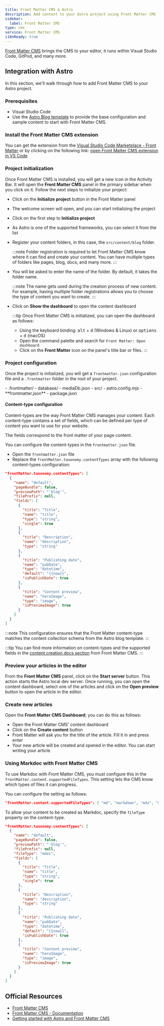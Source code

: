 ```yaml
---
title: Front Matter CMS & Astro
description: Add content to your Astro project using Front Matter CMS
sidebar:
  label: Front Matter CMS
type: cms
service: Front Matter CMS
i18nReady: true
---
```


[Front Matter CMS](https://frontmatter.codes/) brings the CMS to your editor, it runs within Visual Studio Code, GitPod, and many more.

## Integration with Astro

In this section, we'll walk through how to add Front Matter CMS to your Astro project.

### Prerequisites 

- Visual Studio Code
- Use the [Astro Blog template](https://github.com/withastro/astro/tree/main/examples/blog) to provide the base configuration and sample content to start with Front Matter CMS.

### Install the Front Matter CMS extension

You can get the extension from the [Visual Studio Code Marketplace - Front Matter](https://marketplace.visualstudio.com/items?itemName=eliostruyf.vscode-front-matter) or by clicking on the following link: [open Front Matter CMS extension in VS Code](vscode:extension/eliostruyf.vscode-front-matter)

### Project initialization

Once Front Matter CMS is installed, you will get a new icon in the Activity Bar. It will open the **Front Matter CMS** panel in the primary sidebar when you click on it. Follow the next steps to initialize your project:

- Click on the **Initialize project** button in the Front Matter panel
- The welcome screen will open, and you can start initializing the project
- Click on the first step to **Initialize project**
- As Astro is one of the supported frameworks, you can select it from the list
- Register your content folders, in this case, the `src/content/blog` folder.

  :::note
  Folder registration is required to let Front Matter CMS know where it can find and create your content. You can have multiple types of folders like pages, blog, docs, and many more.
  :::

- You will be asked to enter the name of the folder. By default, it takes the folder name.

  :::note
  The name gets used during the creation process of new content. For example, having multiple folder registrations allows you to choose the type of content you want to create.
  :::

- Click on **Show the dashboard** to open the content dashboard

  :::tip
  Once Front Matter CMS is initialized, you can open the dashboard as follows:

  - Using the keyboard binding: <kbd>alt</kbd> + <kbd>d</kbd> (Windows & Linux) or <kbd>options</kbd> + <kbd>d</kbd> (macOS)
  - Open the command palette and search for `Front Matter: Open dashboard`
  - Click on the **Front Matter** icon on the panel's title bar or files.
  :::

### Project configuration

Once the project is initialized, you will get a `frontmatter.json` configuration file and a `.frontmatter` folder in the root of your project.

<FileTree title="Project Structure">
- .frontmatter/
  - database/
    - mediaDb.json
- src/
- astro.config.mjs
- **frontmatter.json**
- package.json
</FileTree>

#### Content-type configuration

Content-types are the way Front Matter CMS manages your content. Each content-type contains a set of fields, which can be defined per type of content you want to use for your website.

The fields correspond to the front matter of your page content.

You can configure the content-types in the `frontmatter.json` file. 

- Open the `frontmatter.json` file
- Replace the `frontMatter.taxonomy.contentTypes` array with the following content-types configuration:

```json title="frontmatter.json"
"frontMatter.taxonomy.contentTypes": [
  {
    "name": "default",
    "pageBundle": false,
    "previewPath": "'blog'",
    "filePrefix": null,
    "fields": [
      {
        "title": "Title",
        "name": "title",
        "type": "string",
        "single": true
      },
      {
        "title": "Description",
        "name": "description",
        "type": "string"
      },
      {
        "title": "Publishing date",
        "name": "pubDate",
        "type": "datetime",
        "default": "{{now}}",
        "isPublishDate": true
      },
      {
        "title": "Content preview",
        "name": "heroImage",
        "type": "image",
        "isPreviewImage": true
      }
    ]
  }
]
```

:::note
This configuration ensures that the Front Matter content-type matches the content collection schema from the Astro blog template.
:::

:::tip
You can find more information on content-types and the supported fields in the [content creation docs section](https://frontmatter.codes/docs/content-creation) from Front Matter CMS.
:::

### Preview your articles in the editor

From the **Front Matter CMS** panel, click on the **Start server** button. This action starts the Astro local dev server. Once running, you can open the content dashboard, select one of the articles and click on the **Open preview** button to open the article in the editor.

### Create new articles

Open the **Front Matter CMS Dashboard**; you can do this as follows: 

- Open the Front Matter CMS' content dashboard
- Click on the **Create content** button
- Front Matter will ask you for the title of the article. Fill it in and press enter
- Your new article will be created and opened in the editor. You can start writing your article.

### Using Markdoc with Front Matter CMS

To use Markdoc with Front Matter CMS, you must configure this in the `frontMatter.content.supportedFileTypes`. This setting lets the CMS know which types of files it can progress.

You can configure the setting as follows:

```json title="frontmatter.json"
"frontMatter.content.supportedFileTypes": [ "md", "markdown", "mdx", "mdoc" ]
```

To allow your content to be created as Markdoc, specify the `fileType` property on the content-type.

```json title="frontmatter.json" ins={7}
"frontMatter.taxonomy.contentTypes": [
  {
    "name": "default",
    "pageBundle": false,
    "previewPath": "'blog'",
    "filePrefix": null,
    "fileType": "mdoc",
    "fields": [
      {
        "title": "Title",
        "name": "title",
        "type": "string",
        "single": true
      },
      {
        "title": "Description",
        "name": "description",
        "type": "string"
      },
      {
        "title": "Publishing date",
        "name": "pubDate",
        "type": "datetime",
        "default": "{{now}}",
        "isPublishDate": true
      },
      {
        "title": "Content preview",
        "name": "heroImage",
        "type": "image",
        "isPreviewImage": true
      }
    ]
  }
]
```

## Official Resources

- [Front Matter CMS](https://frontmatter.codes/)
- [Front Matter CMS - Documentation](https://frontmatter.codes/docs/)
- [Getting started with Astro and Front Matter CMS](https://youtu.be/xb6pZiier_E)
